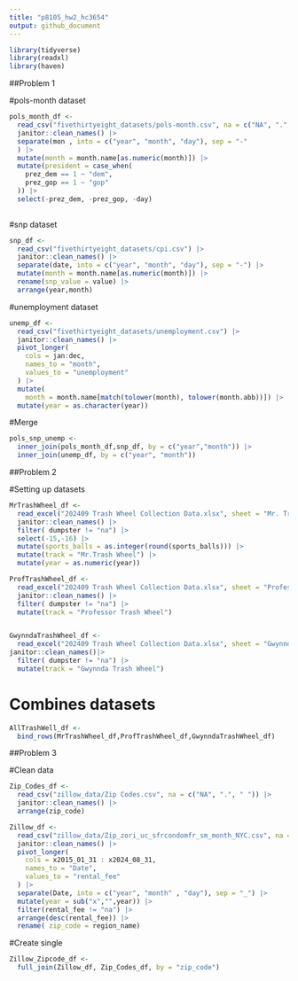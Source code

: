 ```yaml
---
title: "p8105_hw2_hc3654"
output: github_document
---
```


```r
library(tidyverse)
library(readxl)
library(haven)
```


##Problem 1

#pols-month dataset

```r
pols_month_df <- 
  read_csv("fivethirtyeight_datasets/pols-month.csv", na = c("NA", ".", " ")) |> 
  janitor::clean_names() |> 
  separate(mon , into = c("year", "month", "day"), sep = "-"
  ) |> 
  mutate(month = month.name[as.numeric(month)]) |> 
  mutate(president = case_when(
    prez_dem == 1 ~ "dem",
    prez_gop == 1 ~ "gop"
  )) |> 
  select(-prez_dem, -prez_gop, -day)
  
```

#snp dataset

```r
snp_df <- 
  read_csv("fivethirtyeight_datasets/cpi.csv") |> 
  janitor::clean_names() |> 
  separate(date, into = c("year", "month", "day"), sep = "-") |> 
  mutate(month = month.name[as.numeric(month)]) |> 
  rename(snp_value = value) |> 
  arrange(year,month)
```

#unemployment dataset

```r
unemp_df <- 
  read_csv("fivethirtyeight_datasets/unemployment.csv") |> 
  janitor::clean_names() |> 
  pivot_longer(
    cols = jan:dec,
    names_to = "month",
    values_to = "unemployment"
  ) |> 
  mutate(
    month = month.name[match(tolower(month), tolower(month.abb))]) |> 
  mutate(year = as.character(year))
```
#Merge

```r
pols_snp_unemp <- 
  inner_join(pols_month_df,snp_df, by = c("year","month")) |> 
  inner_join(unemp_df, by = c("year", "month"))

```


##Problem 2

#Setting up datasets

```r
MrTrashWheel_df <- 
  read_excel("202409 Trash Wheel Collection Data.xlsx", sheet = "Mr. Trash Wheel" , na = c("NA", ".", " ")) |> 
  janitor::clean_names() |> 
  filter( dumpster != "na") |> 
  select(-15,-16) |> 
  mutate(sports_balls = as.integer(round(sports_balls))) |> 
  mutate(track = "Mr.Trash Wheel") |> 
  mutate(year = as.numeric(year))

ProfTrashWheel_df <- 
  read_excel("202409 Trash Wheel Collection Data.xlsx", sheet = "Professor Trash Wheel", na = c("NA", ".", " ")) |> 
  janitor::clean_names() |> 
  filter( dumpster != "na") |> 
  mutate(track = "Professor Trash Wheel")


GwynndaTrashWheel_df <- 
  read_excel("202409 Trash Wheel Collection Data.xlsx", sheet = "Gwynnda Trash Wheel", na = c("NA", ".", " ")) |> 
janitor::clean_names()|> 
  filter( dumpster != "na") |> 
  mutate(track = "Gwynnda Trash Wheel")
```


# Combines datasets

```r
AllTrashWell_df <- 
  bind_rows(MrTrashWheel_df,ProfTrashWheel_df,GwynndaTrashWheel_df)
```

##Problem 3

#Clean data

```r
Zip_Codes_df <- 
  read_csv("zillow_data/Zip Codes.csv", na = c("NA", ".", " ")) |> 
  janitor::clean_names() |> 
  arrange(zip_code)

Zillow_df <- 
  read_csv("zillow_data/Zip_zori_uc_sfrcondomfr_sm_month_NYC.csv", na = c("NA", ".", " ")) |> 
  janitor::clean_names() |> 
  pivot_longer(
    cols = x2015_01_31 : x2024_08_31,
    names_to = "Date",
    values_to = "rental_fee"
  ) |> 
  separate(Date, into = c("year", "month" , "day"), sep = "_") |> 
  mutate(year = sub("x","",year)) |> 
  filter(rental_fee != "na") |> 
  arrange(desc(rental_fee)) |> 
  rename( zip_code = region_name)
```

#Create single 

```r
Zillow_Zipcode_df <-  
  full_join(Zillow_df, Zip_Codes_df, by = "zip_code")
```



